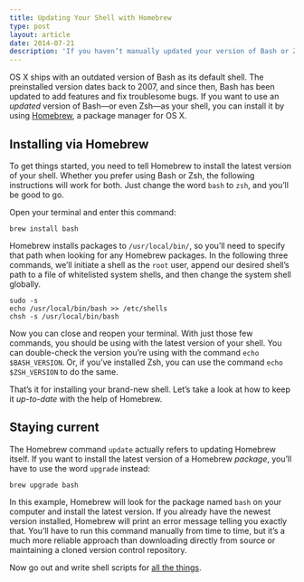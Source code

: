```yaml
---
title: Updating Your Shell with Homebrew
type: post
layout: article
date: 2014-07-21
description: 'If you haven’t manually updated your version of Bash or Zsh on OS X, chances are it’s out-of-date. Here’s how to install the latest version and keep your shell updated using Homebrew.'
---
```


OS X ships with an outdated version of Bash as its default shell. The preinstalled version dates back to 2007, and since then, Bash has been updated to add features and fix troublesome bugs. If you want to use an _updated_ version of Bash&mdash;or even Zsh&mdash;as your shell, you can install it by using [Homebrew][homebrew], a package manager for OS X.

## Installing via Homebrew

To get things started, you need to tell Homebrew to install the latest version of your shell. Whether you prefer using Bash or Zsh, the following instructions will work for both. Just change the word `bash` to `zsh`, and you’ll be good to go.

Open your terminal and enter this command:

```shell
brew install bash
```

Homebrew installs packages to `/usr/local/bin/`, so you’ll need to specify that path when looking for any Homebrew packages. In the following three commands, we’ll initiate a shell as the `root` user, append our desired shell’s path to a file of whitelisted system shells, and then change the system shell globally.

```shell
sudo -s
echo /usr/local/bin/bash >> /etc/shells
chsh -s /usr/local/bin/bash
```

Now you can close and reopen your terminal. With just those few commands, you should be using with the latest version of your shell. You can double-check the version you’re using with the command `echo $BASH_VERSION`. Or, if you’ve installed Zsh, you can use the command `echo $ZSH_VERSION` to do the same.

That’s it for installing your brand-new shell. Let’s take a look at how to keep it _up-to-date_ with the help of Homebrew.

## Staying current

The Homebrew command `update` actually refers to updating Homebrew itself. If you want to install the latest version of a Homebrew _package_, you’ll have to use the word `upgrade` instead:

```shell
brew upgrade bash
```

In this example, Homebrew will look for the package named `bash` on your computer and install the latest version. If you already have the newest version installed, Homebrew will print an error message telling you exactly that. You’ll have to run this command manually from time to time, but it’s a much more reliable approach than downloading directly from source or maintaining a cloned version control repository.

Now go out and write shell scripts for [all the things][dandenney-tweet].

[dandenney-tweet]: https://twitter.com/dandenney/status/490210755246301185
[homebrew]: http://brew.sh/
